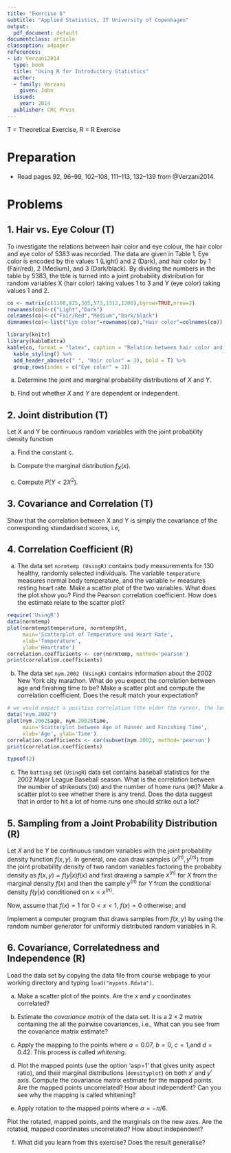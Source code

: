 ```yaml
---
title: "Exercise 6"
subtitle: "Applied Statistics, IT University of Copenhagen"
output:
  pdf_document: default
documentclass: article
classoption: a4paper
references:
- id: Verzani2014
  type: book
  title: "Using R for Introductory Statistics"
  author:
  - family: Verzani
    given: John
  issued:
    year: 2014
  publisher: CRC Press
---
```


T = Theoretical Exercise, R = R Exercise

# Preparation

* Read pages 92, 96--99, 102--108, 111--113, 132--139 from @Verzani2014.

# Problems

## 1. Hair vs. Eye Colour (T)

To investigate the relations between hair color and eye colour, the hair color and eye color of 5383 was recorded. The data are given in Table 1. Eye color is encoded by the values 1 (Light) and 2 (Dark), and hair color by 1 (Fair/red), 2 (Medium), and 3 (Dark/black). By dividing the numbers in the table by 5383, the tble is turned into a joint probability distribution for random variables X (hair color) taking values 1 to 3 and Y (eye color) taking values 1 and 2.

```r
co <- matrix(c(1168,825,305,573,1312,1200),byrow=TRUE,nrow=2)
rownames(co)<-c("Light","Dark")
colnames(co)<-c("Fair/Red","Medium","Dark/black")
dimnames(co)<-list("Eye color"=rownames(co),"Hair color"=colnames(co))

library(knitr)
library(kableExtra)
kable(co, format = "latex", caption = "Relation between hair color and eye color.", booktabs = T) %>%
  kable_styling() %>%
  add_header_above(c(" ", "Hair color" = 3), bold = T) %>%
  group_rows(index = c("Eye color" = 2)) 
```


(a) Determine the joint and marginal probability distributions of $X$ and $Y$.

(b) Find out whether $X$ and $Y$ are dependent or independent. 

## 2. Joint distribution (T)

Let X and Y be continuous random variables with the joint probability density function
\begin{equation}
  f(x,y)=\left\{\begin{tabular}{ll} $cx+1$ & if $x,y\geq0,x+y<1$ \\ 0 & otherwise. \end{tabular}\right.
\end{equation}

(a) Find the constant c. 

(b) Compute the marginal distribution $f_X(x)$.

(c) Compute $P(Y<2X^2)$.

## 3. Covariance and Correlation (T)

Show that the correlation between X and Y is simply the covariance of the corresponding standardised scores, i.e, 
\begin{equation}
\rho(X,Y) = \mathrm{Cov}\left [\frac{X-E[X]}{ \sqrt{\mathrm{Var}[X]}}, \frac{Y-E[Y]}{ \sqrt{\mathrm{Var}[Y]}} \right].
\end{equation}

## 4. Correlation Coefficient (R)

(a) The data set `normtemp (UsingR)` contains body measurements for 130 healthy, randomly selected individuals. The variable `temperature` measures normal body temperature, and the variable `hr` measures resting heart rate. Make a scatter plot of the two variables. What does the plot show you? Find the Pearson correlation coefficient. How does the estimate relate to the scatter plot?

```r
require('UsingR')
data(normtemp)
plot(normtemp$temperature, normtemp$ht,
     main='Scatterplot of Temperature and Heart Rate',
     xlab='Temperature',
     ylab='Heartrate')
correlation.coefficients <- cor(normtemp, method='pearson')
print(correlation.coefficients)
```


(b) The data set `nym.2002 (UsingR)` contains information about the 2002 New York city marathon. What do you expect the correlation between age and finishing time to be? Make a scatter plot and compute the correlation coefficient. Does the result match your expectation? 

```r
# we would expect a positive correlation (the older the runner, the longer the running time)
data("nym.2002")
plot(nym.2002$age, nym.2002$time, 
     main='Scatterplot between Age of Runner and Finishing Time', 
     xlab='Age', ylab='Time')
correlation.coefficients <- cor(subset(nym.2002, method='pearson')
print(correlation.coefficients)
```

```r
typeof(2)
```


(c) The `batting` set (`UsingR`) data set contains baseball statistics for the 2002 Major League Baseball season. What is the correlation between the number of strikeouts (`SO`) and the number of home runs (`HR`)? Make a scatter plot to see whether there is any trend. Does the data suggest that in order to hit a lot of home runs one should strike out a lot?

## 5. Sampling from a Joint Probability Distribution (R)

Let $X$ and be $Y$ be continuous random variables with the joint probability density function $f(x,y)$. In general, one can draw samples $(x^{(n)},y^{(n)})$ from the joint probability density of two random variables factoring the probabity density as $f(x,y)=f(y|x) f(x)$ and first drawing a sample $x^{(n)}$ for $X$ from the marginal density $f(x)$ and then the sample $y^{(n)}$ for $Y$ from the conditional density $f(y|x)$ conditioned on $x=x^{(n)}$.

Now, assume that $f(x)=1$ for $0<x<1$, $f(x)=0$ otherwise; and 
\begin{equation}
f(y|x)=  \left\{ \begin{tabular}{ll}
                  $y - x+ 1$ & if $-1+ x \leq y < x$ \\
                  $-y + x + 1$ & if $x \leq y < 1+x$ \\
                  0 & otherwise.
               \end{tabular}\right.
\end{equation}

 Implement a computer program that draws samples from $f(x,y)$ by using the random number generator for uniformly distributed random variables in R. 

## 6. Covariance, Correlatedness and Independence (R)

Load the data set by copying the data file from course webpage to your working directory and typing `load("mypnts.Rdata")`. 

(a) Make a scatter plot of the points. Are the $x$ and $y$ coordinates correlated?

(b) Estimate the *covariance matrix* of the data set. It is a $2 \times 2$ matrix containing the all the pairwise covariances, i.e., 
\begin{equation}
\mathbf{C} = 
\begin{pmatrix} \mathrm{Cov}(X,X)\quad \mathrm{Cov}(X,Y)\\
                \mathrm{Cov}(Y,X)\quad \mathrm{Cov}(Y,Y)
\end{pmatrix}
\end{equation}
What can you see from the covariance matrix estimate?

(c) Apply the mapping
\begin{equation}
x' = a x + b y \quad \text{and} \quad y'=c x + d y,
\end{equation}
to the points where $a=0.07$, $b=0$, $c=1$,and $d=0.42$. This process is called *whitening*. 

(d) Plot the mapped points (use the option 'asp=1' that gives unity aspect ratio), and their marginal distributions (`densityplot`) on both $x'$ and $y'$ axis. Compute the covariance matrix estimate for the mapped points. Are the mapped points uncorrelated? How about independent? Can you see why the mapping is called whitening?

(e) Apply rotation to the mapped points 
\begin{equation}
x'' = cos(\alpha) x' - sin(\alpha) y' \quad \text{and} \quad y''=sin(\alpha) x' +  cos(\alpha)y',
\end{equation}
where $\alpha=-\pi/6$.

Plot the rotated, mapped points, and the marginals on the new axes. Are the rotated, mapped coordinates uncorrelated? How about independent? 

(f) What did you learn from this exercise? Does the result generalise?

